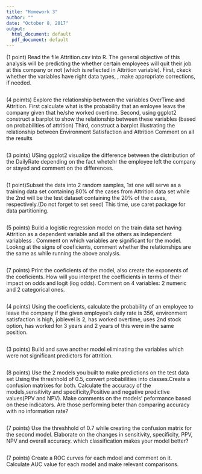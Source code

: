 ---
title: "Homework 3"
author: ""
date: "October 8, 2017"
output:
  html_document: default
  pdf_document: default
---
(1 point) Read the file Attrition.csv into R. 
The general objective of this analysis will be predicting the whether certain employees will quit their job at this company or not (which is reflected in Attrition variable). First, ckeck whether the variables have right data types, , make appropriate corrections, if needed.

```{r}

```

(4 poimts) Explore the relationship between the variables OverTime and Attrition.
First calculate what is the probability that an emloyee leavs the company given that he/she worked overtime.
Second, using ggplot2 construct a barplot to show the relationship between these variables (based on probabilities of attrition)
Third, construct a barplot illustrating the relationship between Environment Satisfaction and Attrition
Comment on all the results
```{r}

```

(3 points)
USing ggplot2 visualize the difference between the distribution of the DailyRate depending on the fact whetehr the employee left the company or stayed and comment on the differences.
```{r}

```

(1 point)Subset the data into 2 random samples, 1st one will serve as a training data set containing 80% of the cases from Attrition data set while the 2nd will be the test dataset containing the 20% of the cases, respectively.(Do not forget to set seed)
This time, use caret package for data partitioning.

```{r}

```


(5 points) Build a logistic regression model on the train data set having Attrition as a dependent variable and all the others as independent variabless . Comment on which variables are significant for the model. Lookng at the signs of coeficients, comment whether the relationships are the same as while running the above analysis.

```{r}

```


(7 points) Print the coeficients of the model, also  create the exponents of the coeficients. How will you interpret the coefficients in terms of their impact on odds and logit (log odds). Comment on 4 variables: 2 numeric and 2 categorical ones.

```{r}

```

(4 points) Using the coeficients, calculate the probability of an employee to leave the company if the given employee's daily rate is 356, environment satisfaction is high, joblevel is 2, has worked overtime, uses 2nd stock option, has worked for 3 years and 2 years of this were in the same position.
```{r}

```

(3 points) Build and save another model eliminating the variables which were not significant predictors for attrition.
```{r}

```

(8 points) Use the 2 models you built to make predictions on the test data set
Using the threshhold of 0.5, convert probabilities into classes.Create a confusion matrixes for both.
Calculate the accuracy of the models,sensitivity and specificity,Positive and negative predictive values(PPV and NPV). Make comments on the models' peformance based on these indicators.
Are those performing beter than comparing accuracy with no information rate?
```{r}

```


(7 points) Use the threshhold of 0.7 while creating the confusion matrix for the second model. Elaborate on the changes in sensitivity, specificity, PPV, NPV and overall accuracy. which classification makes your model better?
```{r}

```


(7 points) Create a ROC curves for each mdoel and comment on it.
Calculate AUC value for each model and make relevant comparisons.


```{r}

```
